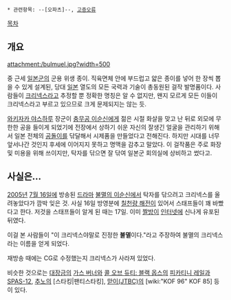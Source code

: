  * 관련항목: --[오파츠]--, [[고증오류]]

[[목차]]
== 개요 ==
attachment:/bulmuel.jpg?width=500

중 근세 [[일본군]]의 군용 위생 종이. 직육면체 안에 부드럽고 얇은 종이를 넣어 한 장씩 뽑을 수 있게 설계된, 당대 [[일본]] 열도의 모든 국력과 기술이 총동원된 걸작 발명품이다. 사람들이 [[크리넥스]]라고 추정할 뿐 정확한 명칭은 알 수 없지만, 왠지 모르게 모든 이들이 크리넥스라고 부르고 있으므로 크게 문제되지는 않는 듯.

[[와키자카 야스하루]] 장군이 [[충무공 이순신]]에게 젊은 시절 화살을 맞고 난 뒤로 외모에 무한한 공을 들이게 되었기에 전장에서 상하기 쉬운 자신의 잘생긴 얼굴을 관리하기 위해서 일본 전체의 [[공돌이]]를 닦달해서 시제품을 만들었다고 전해진다. 하지만 시대를 너무 앞서나간 것인지 후세에 이어지지 못하고 명맥을 감추고 말았다. 이 걸작품은 주로 화장 및 미용을 위해 쓰이지만, 탁자를 닦으면 잘 닦여 일본군 회의실에 상비하고 썼다고.

== 사실은... ==
[[2005년]] [[7월 16일]]에 방송된 [[드라마]] [[불멸의 이순신]]에서 탁자를 닦으려고 크리넥스를 올려놓았다가 깜박 잊은 것. 사실 16일 방영분에 [[칠천량 해전]]이 있어서 스태프들이 꽤 바빴다고 한다. 저것을 스태프들이 알게 된 때는 17일. 이미 [[짤방]]이 [[인터넷]]에 신나게 유포된 뒤였다.

이걸 본 사람들이 "이 크리넥스야말로 진정한 '''불멸'''이다."라고 주장하여 불멸의 크리넥스라는 이름을 얻게 되었다.

재방송 때에는 CG로 수정했는지 크리넥스가 사라져 있었다.

비슷한 것으로는 [[대장금]]의 [[가스 버너]]와 [[콜 오브 듀티: 블랙 옵스]]의 [[피카티니 레일]]과 [[SPAS-12]], [[추노]]의 [스타킹|팬티스타킹], [[맏이(JTBC)]]의 [wiki:"KOF 96" KOF 85] 등이 있다. 
